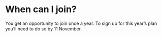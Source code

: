 # When can I join?

You get an opportunity to join once a year. To sign up for this year’s plan you’ll need to do so by 11 November.